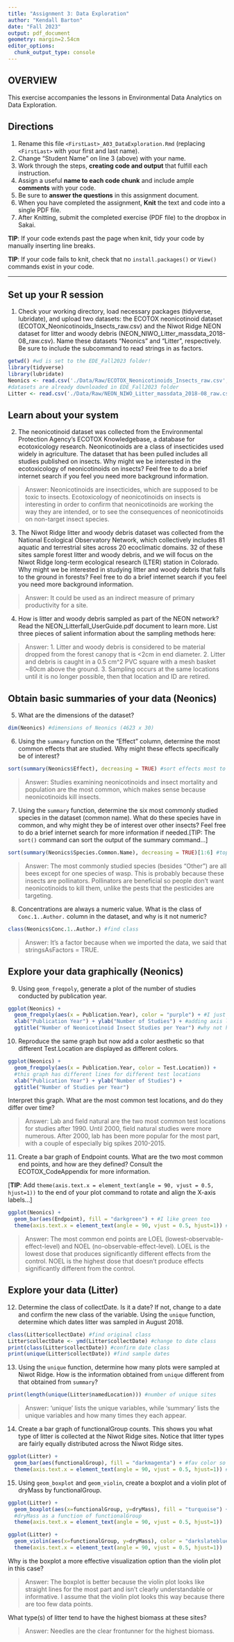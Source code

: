 ```yaml
---
title: "Assignment 3: Data Exploration"
author: "Kendall Barton"
date: "Fall 2023"
output: pdf_document
geometry: margin=2.54cm
editor_options: 
  chunk_output_type: console
---
```


## OVERVIEW

This exercise accompanies the lessons in Environmental Data Analytics on Data Exploration.

## Directions

1.  Rename this file `<FirstLast>_A03_DataExploration.Rmd` (replacing `<FirstLast>` with your first and last name).
2.  Change "Student Name" on line 3 (above) with your name.
3.  Work through the steps, **creating code and output** that fulfill each instruction. 
4.  Assign a useful **name to each code chunk** and include ample **comments** with your code.
5.  Be sure to **answer the questions** in this assignment document.
6.  When you have completed the assignment, **Knit** the text and code into a single PDF file.
7.  After Knitting, submit the completed exercise (PDF file) to the dropbox in Sakai.

**TIP**: If your code extends past the page when knit, tidy your code by manually inserting line breaks.

**TIP**: If your code fails to knit, check that no `install.packages()` or `View()` commands exist in your code. 

---

## Set up your R session

1.  Check your working directory, load necessary packages (tidyverse, lubridate), and upload two datasets: the ECOTOX neonicotinoid dataset (ECOTOX_Neonicotinoids_Insects_raw.csv) and the Niwot Ridge NEON dataset for litter and woody debris (NEON_NIWO_Litter_massdata_2018-08_raw.csv). Name these datasets "Neonics" and "Litter", respectively. Be sure to include the subcommand to read strings in as factors.

```r
getwd() #wd is set to the EDE_Fall2023 folder!
library(tidyverse)
library(lubridate)
Neonics <- read.csv('./Data/Raw/ECOTOX_Neonicotinoids_Insects_raw.csv',stringsAsFactors = TRUE)
#datasets are already downloaded in EDE_Fall2023 folder
Litter <- read.csv('./Data/Raw/NEON_NIWO_Litter_massdata_2018-08_raw.csv',stringsAsFactors = TRUE)
```

## Learn about your system

2.  The neonicotinoid dataset was collected from the Environmental Protection Agency's ECOTOX Knowledgebase, a database for ecotoxicology research. Neonicotinoids are a class of insecticides used widely in agriculture. The dataset that has been pulled includes all studies published on insects. Why might we be interested in the ecotoxicology of neonicotinoids on insects? Feel free to do a brief internet search if you feel you need more background information.

> Answer: Neonicotinoids are insecticides, which are supposed to be toxic to insects. Ecotoxicology of neonicotinoids on insects is interesting in order to confirm that neonicotinoids are working the way they are intended, or to see the consequences of neonicotinoids on non-target insect species.

3.  The Niwot Ridge litter and woody debris dataset was collected from the National Ecological Observatory Network, which collectively includes 81 aquatic and terrestrial sites across 20 ecoclimatic domains. 32 of these sites sample forest litter and woody debris, and we will focus on the Niwot Ridge long-term ecological research (LTER) station in Colorado. Why might we be interested in studying litter and woody debris that falls to the ground in forests? Feel free to do a brief internet search if you feel you need more background information.

> Answer: It could be used as an indirect measure of primary productivity for a site.

4.  How is litter and woody debris sampled as part of the NEON network? Read the NEON_Litterfall_UserGuide.pdf document to learn more. List three pieces of salient information about the sampling methods here:

> Answer: 
 1. Litter and woody debris is considered to be material dropped from the forest canopy that is <2cm in end diameter.
 2. Litter and debris is caught in a 0.5 cm^2 PVC square with a mesh basket ~80cm above the ground.
 3. Sampling occurs at the same locations until it is no longer possible, then that location and ID are retired.

## Obtain basic summaries of your data (Neonics)

5.  What are the dimensions of the dataset?

```r
dim(Neonics) #dimensions of Neonics (4623 x 30)
```

6.  Using the `summary` function on the "Effect" column, determine the most common effects that are studied. Why might these effects specifically be of interest?

```r
sort(summary(Neonics$Effect), decreasing = TRUE) #sort effects most to least common
```

> Answer: Studies examining neonicotinoids and insect mortality and population are the most common, which makes sense because neonicotinoids kill insects.


7.  Using the `summary` function, determine the six most commonly studied species in the dataset (common name). What do these species have in common, and why might they be of interest over other insects? Feel free to do a brief internet search for more information if needed.[TIP: The `sort()` command can sort the output of the summary command...]

```r
sort(summary(Neonics$Species.Common.Name), decreasing = TRUE)[1:6] #top 6 most common species
```

> Answer: The most commonly studied species (besides "Other") are all bees except for one species of wasp. This is probably because these insects are pollinators. Pollinators are beneficial so people don't want neonicotinoids to kill them, unlike the pests that the pesticides are targeting.

8.  Concentrations are always a numeric value. What is the class of `Conc.1..Author.` column in the dataset, and why is it not numeric?

```r
class(Neonics$Conc.1..Author.) #find class
```

> Answer: It's a factor because when we imported the data, we said that stringsAsFactors = TRUE.

## Explore your data graphically (Neonics)

9.  Using `geom_freqpoly`, generate a plot of the number of studies conducted by publication year.

```r
ggplot(Neonics) +
  geom_freqpoly(aes(x = Publication.Year), color = "purple") + #I just like purple
  xlab("Publication Year") + ylab("Number of Studies") + #adding axis labels
  ggtitle("Number of Neonicotinoid Insect Studies per Year") #why not have a title?
```

10. Reproduce the same graph but now add a color aesthetic so that different Test.Location are displayed as different colors.

```r
ggplot(Neonics) +
  geom_freqpoly(aes(x = Publication.Year, color = Test.Location)) + 
  #this graph has different lines for different test locations
  xlab("Publication Year") + ylab("Number of Studies") +
  ggtitle("Number of Studies per Year")
```

Interpret this graph. What are the most common test locations, and do they differ over time?

> Answer: Lab and field natural are the two most common test locations for studies after 1990. Until 2000, field natural studies were more numerous. After 2000, lab has been more popular for the most part, with a couple of especially big spikes 2010-2015.

11. Create a bar graph of Endpoint counts. What are the two most common end points, and how are they defined? Consult the ECOTOX_CodeAppendix for more information. 

[**TIP**: Add `theme(axis.text.x = element_text(angle = 90, vjust = 0.5, hjust=1))` to the end of your plot command to rotate and align the X-axis labels...]

```r
ggplot(Neonics) +
  geom_bar(aes(Endpoint), fill = "darkgreen") + #I like green too
  theme(axis.text.x = element_text(angle = 90, vjust = 0.5, hjust=1)) #I like the rotation!
```

> Answer: The most common end points are LOEL (lowest-observable-effect-level) and NOEL (no-observable-effect-level). LOEL is the lowest dose that produces significantly different effects from the control. NOEL is the highest dose that doesn't produce effects significantly different from the control.

## Explore your data (Litter)

12. Determine the class of collectDate. Is it a date? If not, change to a date and confirm the new class of the variable. Using the `unique` function, determine which dates litter was sampled in August 2018.

```r
class(Litter$collectDate) #find original class
Litter$collectDate <- ymd(Litter$collectDate) #change to date class
print(class(Litter$collectDate)) #confirm date class
print(unique(Litter$collectDate)) #find sample dates
```

13. Using the `unique` function, determine how many plots were sampled at Niwot Ridge. How is the information obtained from `unique` different from that obtained from `summary`?

```r
print(length(unique(Litter$namedLocation))) #number of unique sites
```

> Answer: 'unique' lists the unique variables, while 'summary' lists the unique variables and how many times they each appear.

14. Create a bar graph of functionalGroup counts. This shows you what type of litter is collected at the Niwot Ridge sites. Notice that litter types are fairly equally distributed across the Niwot Ridge sites.

```r
ggplot(Litter) +
  geom_bar(aes(functionalGroup), fill = "darkmagenta") + #fav color so far
  theme(axis.text.x = element_text(angle = 90, vjust = 0.5, hjust=1)) #easier to see x axis labels
```

15. Using `geom_boxplot` and `geom_violin`, create a boxplot and a violin plot of dryMass by functionalGroup.

```r
ggplot(Litter) +
  geom_boxplot(aes(x=functionalGroup, y=dryMass), fill = "turquoise") + 
  #dryMass as a function of functionalGroup
  theme(axis.text.x = element_text(angle = 90, vjust = 0.5, hjust=1))

ggplot(Litter) +
  geom_violin(aes(x=functionalGroup, y=dryMass), color = "darkslateblue") +
  theme(axis.text.x = element_text(angle = 90, vjust = 0.5, hjust=1))
```

Why is the boxplot a more effective visualization option than the violin plot in this case?

> Answer: The boxplot is better because the violin plot looks like straight lines for the most part and isn't clearly understandable or informative. I assume that the violin plot looks this way because there are too few data points. 

What type(s) of litter tend to have the highest biomass at these sites?

> Answer: Needles are the clear frontunner for the highest biomass.